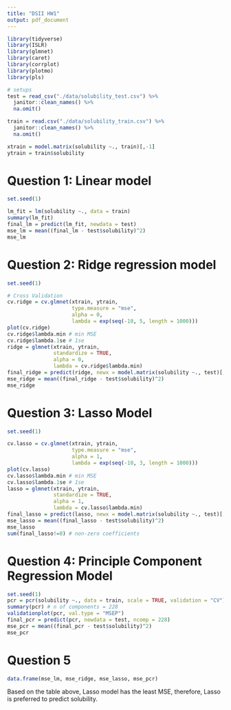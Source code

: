 ```yaml
---
title: "DSII HW1"
output: pdf_document
---
```


```r
library(tidyverse)
library(ISLR)
library(glmnet)
library(caret)
library(corrplot)
library(plotmo)
library(pls)
```

```r
# setups
test = read_csv("./data/solubility_test.csv") %>%
  janitor::clean_names() %>% 
  na.omit()

train = read.csv("./data/solubility_train.csv") %>%
  janitor::clean_names() %>% 
  na.omit()

xtrain = model.matrix(solubility ~., train)[,-1]
ytrain = train$solubility

```

# Question 1: Linear model
```r
set.seed(1)

lm_fit = lm(solubility ~., data = train)
summary(lm_fit)
final_lm = predict(lm_fit, newdata = test)
mse_lm = mean((final_lm - test$solubility)^2)
mse_lm

```

# Question 2: Ridge regression model
```r
set.seed(1)

# Cross Validation
cv.ridge = cv.glmnet(xtrain, ytrain, 
                     type.measure = "mse",
                     alpha = 0,
                     lambda = exp(seq(-10, 5, length = 1000)))
plot(cv.ridge)
cv.ridge$lambda.min # min MSE
cv.ridge$lambda.1se # 1se
ridge = glmnet(xtrain, ytrain, 
               standardize = TRUE,
               alpha = 0,
               lambda = cv.ridge$lambda.min)
final_ridge = predict(ridge, newx = model.matrix(solubility ~., test)[,-1], s = cv.ridge$lambda.min, type = "response")
mse_ridge = mean((final_ridge - test$solubility)^2)
mse_ridge
```

# Question 3: Lasso Model
```r
set.seed(1)

cv.lasso = cv.glmnet(xtrain, ytrain, 
                     type.measure = "mse",
                     alpha = 1,
                     lambda = exp(seq(-10, 3, length = 1000)))
plot(cv.lasso)
cv.lasso$lambda.min # min MSE
cv.lasso$lambda.1se # 1se
lasso = glmnet(xtrain, ytrain, 
               standardize = TRUE,
               alpha = 1,
               lambda = cv.lasso$lambda.min)
final_lasso = predict(lasso, newx = model.matrix(solubility ~., test)[,-1], s = cv.lasso$lambda.min, type = "response")
mse_lasso = mean((final_lasso - test$solubility)^2)
mse_lasso
sum(final_lasso!=0) # non-zero coefficients
```

# Question 4: Principle Component Regression Model
```r
set.seed(1)
pcr = pcr(solubility ~., data = train, scale = TRUE, validation = "CV")
summary(pcr) # n of components = 228
validationplot(pcr, val.type = "MSEP")
final_pcr = predict(pcr, newdata = test, ncomp = 228)
mse_pcr = mean((final_pcr - test$solubility)^2)
mse_pcr
```

# Question 5
```r
data.frame(mse_lm, mse_ridge, mse_lasso, mse_pcr)
```

Based on the table above, Lasso model has the least MSE, therefore, Lasso is preferred to predict solubility.








